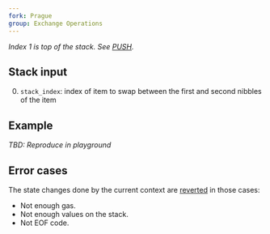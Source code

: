 ```yaml
---
fork: Prague
group: Exchange Operations
---
```


*Index 1 is top of the stack. See [PUSH](/#60).*

## Stack input

0. `stack_index`: index of item to swap between the first and second nibbles of the item

## Example

*TBD: Reproduce in playground*

## Error cases

The state changes done by the current context are [reverted](#FD) in those cases:
- Not enough gas.
- Not enough values on the stack.
- Not EOF code.
